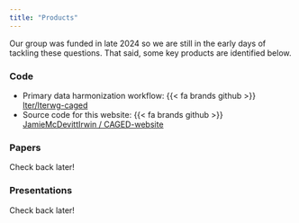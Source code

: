 ```yaml
---
title: "Products"
---
```


Our group was funded in late 2024 so we are still in the early days of tackling these questions. That said, some key products are identified below.

:::panel-tabset
### Code

- Primary data harmonization workflow: {{< fa brands github >}} [lter/lterwg-caged](https://github.com/lter/lterwg-caged/tree/main)
- Source code for this website: {{< fa brands github >}} [JamieMcDevittIrwin / CAGED-website](https://github.com/JamieMcDevittIrwin/CAGED-website)

### Papers

Check back later!

### Presentations

Check back later!

:::